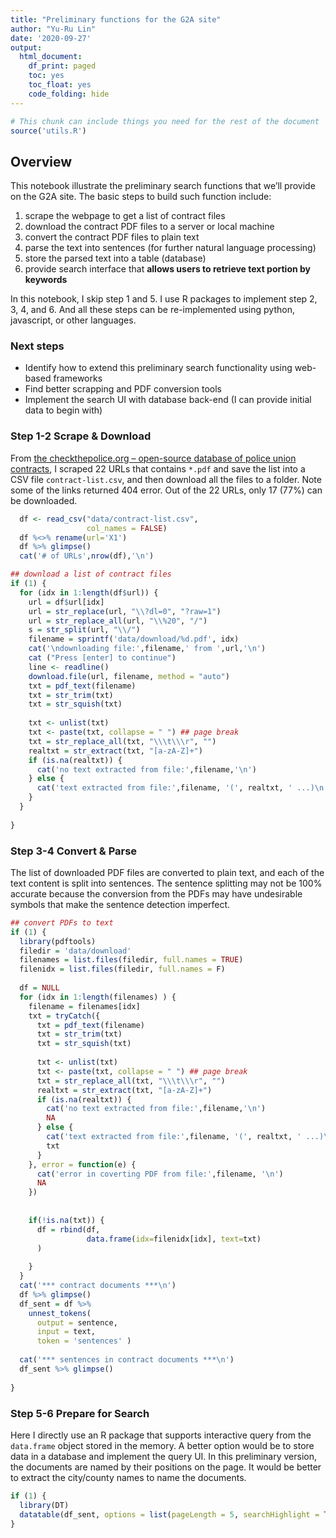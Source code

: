 ```yaml
---
title: "Preliminary functions for the G2A site"
author: "Yu-Ru Lin"
date: '2020-09-27'
output:
  html_document:
    df_print: paged
    toc: yes
    toc_float: yes
    code_folding: hide
---
```

```r
# This chunk can include things you need for the rest of the document
source('utils.R')
```


## Overview

This notebook illustrate the preliminary search functions that we'll provide on the G2A site. The basic steps to build such function include:

1. scrape the webpage to get a list of contract files
2. download the contract PDF files to a server or local machine
3. convert the contract PDF files to plain text
4. parse the text into sentences (for further natural language processing)
5. store the parsed text into a table (database)
6. provide search interface that **allows users to retrieve text portion by keywords**

In this notebook, I skip step 1 and 5. I use R packages to implement step 2, 3, 4, and 6. And all these steps can be re-implemented using python, javascript, or other languages.

### Next steps

* Identify how to extend this preliminary search functionality using web-based frameworks
* Find better scrapping and PDF conversion tools
* Implement the search UI with database back-end (I can provide initial data to begin with) 

### Step 1-2 Scrape & Download

From [the checkthepolice.org -- open-source database of police union contracts](https://www.checkthepolice.org/database), I scraped 22 URLs that contains `*.pdf` and save the list into a CSV file `contract-list.csv`, and then download all the files to a folder. Note some of the links returned 404 error. Out of the 22 URLs, only 17 (77%) can be downloaded.

```r

  df <- read_csv("data/contract-list.csv", 
                 col_names = FALSE)
  df %<>% rename(url='X1')
  df %>% glimpse()
  cat('# of URLs',nrow(df),'\n')

## download a list of contract files
if (1) {
  for (idx in 1:length(df$url)) {
    url = df$url[idx]
    url = str_replace(url, "\\?dl=0", "?raw=1")
    url = str_replace_all(url, "\\%20", "/")
    s = str_split(url, "\\/")
    filename = sprintf('data/download/%d.pdf', idx)
    cat('\ndownloading file:',filename,' from ',url,'\n')
    cat ("Press [enter] to continue")
    line <- readline()
    download.file(url, filename, method = "auto")
    txt = pdf_text(filename)
    txt = str_trim(txt)
    txt = str_squish(txt)
    
    txt <- unlist(txt)
    txt <- paste(txt, collapse = " ") ## page break
    txt = str_replace_all(txt, "\\\t\\\r", "")
    realtxt = str_extract(txt, "[a-zA-Z]+")
    if (is.na(realtxt)) {
      cat('no text extracted from file:',filename,'\n')
    } else {
      cat('text extracted from file:',filename, '(', realtxt, ' ...)\n')
    }
  }
  
}

```

### Step 3-4 Convert & Parse

The list of downloaded PDF files are converted to plain text, and each of the text content is split into sentences. The sentence splitting may not be 100% accurate because the conversion from the PDFs may have undesirable symbols that make the sentence detection imperfect.

```r
## convert PDFs to text
if (1) {
  library(pdftools)
  filedir = 'data/download'
  filenames = list.files(filedir, full.names = TRUE)
  filenidx = list.files(filedir, full.names = F)
  
  df = NULL
  for (idx in 1:length(filenames) ) {
    filename = filenames[idx]
    txt = tryCatch({
      txt = pdf_text(filename)
      txt = str_trim(txt)
      txt = str_squish(txt)
      
      txt <- unlist(txt)
      txt <- paste(txt, collapse = " ") ## page break
      txt = str_replace_all(txt, "\\\t\\\r", "")
      realtxt = str_extract(txt, "[a-zA-Z]+")
      if (is.na(realtxt)) {
        cat('no text extracted from file:',filename,'\n')
        NA
      } else {
        cat('text extracted from file:',filename, '(', realtxt, ' ...)\n')
        txt
      }
    }, error = function(e) {
      cat('error in coverting PDF from file:',filename, '\n')
      NA
    })
    
    
    if(!is.na(txt)) {
      df = rbind(df, 
                 data.frame(idx=filenidx[idx], text=txt)
      )
      
    }
  }
  cat('*** contract documents ***\n')
  df %>% glimpse()
  df_sent = df %>%
    unnest_tokens(
      output = sentence,
      input = text,
      token = 'sentences' )
  
  cat('*** sentences in contract documents ***\n')
  df_sent %>% glimpse()
  
}

```

### Step 5-6 Prepare for Search

Here I directly use an R package that supports interactive query from the `data.frame` object stored in the memory. A better option would be to store data in a database and implement the query UI. In this preliminary version, the documents are named by their positions on the page. It would be better to extract the city/county names to name the documents.

```r
if (1) {
  library(DT)
  datatable(df_sent, options = list(pageLength = 5, searchHighlight = TRUE, search = list(search = 'day'))) 
}
```